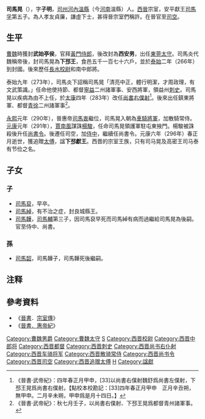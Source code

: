 {{About|司馬孚的一位兒子|司馬邈的一位兒子|司馬晃 (新蔡王)}}

'''司馬晃'''（{{bd|？||296年|catIdx=S司馬}}），字'''子明'''，[[司州|司州]][[河內郡_(中國)|河內]][[溫縣|溫縣]]（今[[河南|河南]]溫縣）人。[[西晉|西晉]]宗室，安平獻王[[司馬孚|司馬孚]]第五子。為人孝友貞廉，謙虛下士，甚得晉宗室們稱許。在晉官至[[司空|司空]]。

==生平==
[[曹魏|曹魏]]時獲封'''武始亭侯'''，官拜[[黃門侍郎|黃門侍郎]]，後改封為'''西安男'''，出任[[東莞|東莞]][[太守|太守]]。司馬炎代魏稱帝後，封司馬晃為'''下邳王'''，食邑五千一百七十六戶，並於[[泰始_(西晋)|泰始]]二年（266年）到封國。後來歷任[[長水校尉|長水校尉]]和南中郎將。

泰始九年（273年），司馬炎下詔稱司馬晃「清亮中正，體行明潔，才周政理，有文武策識。」任命他使持節、都督[[寧州|寧]][[益州|益]]二州諸軍事、安西將軍，領益州[[刺史|刺史]]。司馬晃以疾病為由不上任，於[[太康_(西晉)|太康]]四年（283年）改任[[尚書右僕射|尚書右僕射]]<ref>《晉書·武帝紀》：四年春正月甲申，[33]以尚書右僕射魏舒爲尚書左僕射，下邳王晃爲尚書右僕射。【點校本校勘記：[33]四年春正月甲申　正月辛丑朔，無甲申。二月辛未朔，甲申爲是月十四日。】</ref>。後來出任鎮東將軍、都督[[青州|青]][[徐州|徐]]二州諸軍事<ref>《晉書·武帝紀》：秋七月壬子，以尚書右僕射、下邳王晃爲都督青州諸軍事。</ref>。

[[永熙_(晉惠帝)|永熙]]元年（290年），晉惠帝[[司馬衷|司馬衷]]繼位，司馬晃入朝為[[車騎將軍|車騎將軍]]，加散騎常侍。[[元康_(晉惠帝)|元康]]元年（291年），[[賈南風|賈南風]]謀誅[[楊駿|楊駿]]，任命司馬晃領護軍駐屯東掖門。楊駿被誅殺後升任[[尚書令|尚書令]]。後遷任司空，加[[侍中|侍中]]，繼續任尚書令。元康六年（296年）春正月逝世，獲追贈[[太傅|太傅]]，諡'''下邳獻王'''。西晋的宗室王族，只有司马晃及高密王司马泰有节俭之名。

==子女==
===子===
*[[司马裒_(西晋)|司馬裒]]，早卒。
*[[司馬綽|司馬綽]]，有不治之症，封良城縣王。
*[[司馬韡|司馬韡]]，[[司馬輔|司馬輔]]第三子，因司馬裒早死而司馬綽有病而過繼給司馬晃為後嗣。官至侍中、尚書。

===孫===
*[[司馬韶|司馬韶]]，司馬韡子，司馬韡死後繼嗣。

== 注释 ==

{{Reflist|25em}}

==參考資料==
*《[[晉書|晉書]]．[[s:晉書/卷037|宗室傳]]》
*《[[s:晉書/卷004|晉書．惠帝紀]]》
{{start box}}
{{s-gov}}
{{s-before|[[司馬泰|司馬泰]]}}
{{s-title|[[西晉|西晉]][[司空|司空]]|294年－296年}}
{{s-after|[[張華|張華]]}}
{{end box}}

[[Category:曹魏男爵|Category:曹魏男爵]]
[[Category:曹魏太守|Category:曹魏太守]]
[[Category:晉朝宗室國王|S]]
[[Category:西晋校尉|Category:西晋校尉]]
[[Category:西晋中郎将|Category:西晋中郎将]]
[[Category:西晋都督|Category:西晋都督]]
[[Category:西晋刺史|Category:西晋刺史]]
[[Category:西晋尚书右仆射|Category:西晋尚书右仆射]]
[[Category:西晋车骑将军|Category:西晋车骑将军]]
[[Category:西晋散骑常侍|Category:西晋散骑常侍]]
[[Category:西晋尚书令|Category:西晋尚书令]]
[[Category:西晋司空|Category:西晋司空]]
[[Category:西晋追赠太傅|Category:西晋追赠太傅]]
[[Category:司馬姓|H]]
[[Category:諡獻|Category:諡獻]]